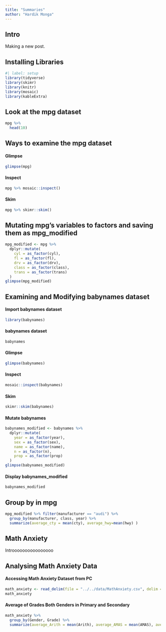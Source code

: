 ```yaml
---
title: "Summaries"
author: "Hardik Monga"
---
```


## Intro

Making a new post.

## Installing Libraries

```r
#| label: setup
library(tidyverse)
library(skimr)
library(knitr)
library(mosaic)
library(kableExtra)
```

## Look at the mpg dataset

```r
mpg %>%
  head(10)
```

## Ways to examine the mpg dataset

#### Glimpse

```r
glimpse(mpg)
```

#### Inspect

```r
mpg %>% mosaic::inspect()
```

#### Skim

```r
mpg %>% skimr::skim()
```

## Mutating mpg's variables to factors and saving them as mpg_modified

```r
mpg_modified <- mpg %>%
  dplyr::mutate(
    cyl = as_factor(cyl),
    fl = as_factor(fl),
    drv = as_factor(drv),
    class = as_factor(class),
    trans = as_factor(trans)
  )
glimpse(mpg_modified)
```

## Examining and Modifying babynames dataset

#### Import babynames dataset

```r
library(babynames)
```

#### babynames dataset

```r
babynames
```

#### Glimpse

```r
glimpse(babynames)
```

#### Inspect

```r
mosaic::inspect(babynames)
```

#### Skim

```r
skimr::skim(babynames)
```

#### Mutate babynames

```r
babynames_modified <- babynames %>%
  dplyr::mutate(
    year = as_factor(year),
    sex = as_factor(sex),
    name = as_factor(name),
    n = as_factor(n),
    prop = as_factor(prop)
  )
glimpse(babynames_modified)
```

#### Display babynames_modified

```r
babynames_modified
```

## Group by in mpg

```r
mpg_modified %>% filter(manufacturer == "audi") %>% 
  group_by(manufacturer, class, year) %>%
  summarize(average_cty = mean(cty), average_hwy=mean(hwy) )
```

## Math Anxiety

Introooooooooooooooo

## Analysing Math Anxiety Data

#### Accessing Math Anxiety Dataset from PC

```r
math_anxiety <- read_delim(file = "../../data/MathAnxiety.csv", delim = ";")
math_anxiety
```

#### Average of Grades Both Genders in Primary and Secondary

```r
math_anxiety %>% 
  group_by(Gender, Grade) %>%
  summarize(average_Arith = mean(Arith), average_AMAS = mean(AMAS), average_RCMAS = mean(RCMAS))
```

#### 

